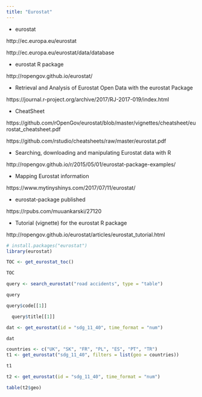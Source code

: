 ```yaml
---
title: "Eurostat"
---
```


- eurostat

http://ec.europa.eu/eurostat

http://ec.europa.eu/eurostat/data/database



- eurostat R package

http://ropengov.github.io/eurostat/


- Retrieval and Analysis of Eurostat Open Data with the eurostat Package

https://journal.r-project.org/archive/2017/RJ-2017-019/index.html

- CheatSheet

https://github.com/rOpenGov/eurostat/blob/master/vignettes/cheatsheet/eurostat_cheatsheet.pdf

https://github.com/rstudio/cheatsheets/raw/master/eurostat.pdf

- Searching, downloading and manipulating Eurostat data with R

http://ropengov.github.io/r/2015/05/01/eurostat-package-examples/

- Mapping Eurostat information

https://www.mytinyshinys.com/2017/07/11/eurostat/

- eurostat-package published

https://rpubs.com/muuankarski/27120

- Tutorial (vignette) for the eurostat R package

http://ropengov.github.io/eurostat/articles/eurostat_tutorial.html





```r
# install.packages("eurostat")
library(eurostat)
```



```r
TOC <- get_eurostat_toc()
```


```r
TOC
```


```r
query <- search_eurostat("road accidents", type = "table")

query
```



```r
query$code[[1]]
```


```r
  query$title[[1]]
```


```r
dat <- get_eurostat(id = "sdg_11_40", time_format = "num")
```


```r
dat
```


```r
countries <- c("UK", "SK", "FR", "PL", "ES", "PT", "TR")
t1 <- get_eurostat("sdg_11_40", filters = list(geo = countries))
```


```r
t1
```


```r
t2 <- get_eurostat(id = "sdg_11_40", time_format = "num")
```


```r
table(t2$geo)
```




